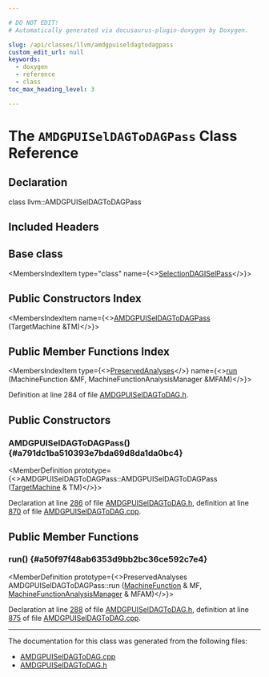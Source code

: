 ```yaml
---

# DO NOT EDIT!
# Automatically generated via docusaurus-plugin-doxygen by Doxygen.

slug: /api/classes/llvm/amdgpuiseldagtodagpass
custom_edit_url: null
keywords:
  - doxygen
  - reference
  - class
toc_max_heading_level: 3

---
```





# The `AMDGPUISelDAGToDAGPass` Class Reference

<DoxygenPage pluginConfig={pluginConfig}>



## Declaration

<CodeBlock>class llvm::AMDGPUISelDAGToDAGPass</CodeBlock>

## Included Headers

<IncludesList>
<IncludesListItem
  filePath="Target/AMDGPU/AMDGPUISelDAGToDAG.h"
  permalink="/docs/api/files/lib/lib/target/lib/target/amdgpu/amdgpuiseldagtodag-h"
  isLocal="true" />
</IncludesList>

## Base class

<MembersIndex>

<MembersIndexItem
  type="class"
  name={<><a href="/docs/api/classes/llvm/selectiondagiselpass">SelectionDAGISelPass</a></>}>
</MembersIndexItem>

</MembersIndex>

## Public Constructors Index

<MembersIndex>

<MembersIndexItem
  name={<><a href="#a791dc1ba510393e7bda69d8da1da0bc4">AMDGPUISelDAGToDAGPass</a> (TargetMachine &amp;TM)</>}>
</MembersIndexItem>

</MembersIndex>

## Public Member Functions Index

<MembersIndex>

<MembersIndexItem
  type={<><a href="/docs/api/classes/llvm/preservedanalyses">PreservedAnalyses</a></>}
  name={<><a href="#a50f97f48ab6353d9bb2bc36ce592c7e4">run</a> (MachineFunction &amp;MF, MachineFunctionAnalysisManager &amp;MFAM)</>}>
</MembersIndexItem>

</MembersIndex>


Definition at line 284 of file <a href="/docs/api/files/lib/lib/target/lib/target/amdgpu/amdgpuiseldagtodag-h">AMDGPUISelDAGToDAG.h</a>.

<SectionDefinition>

## Public Constructors

### AMDGPUISelDAGToDAGPass() {#a791dc1ba510393e7bda69d8da1da0bc4}

<MemberDefinition
  prototype={<>AMDGPUISelDAGToDAGPass::AMDGPUISelDAGToDAGPass (<a href="/docs/api/classes/llvm/targetmachine">TargetMachine</a> &amp; TM)</>}>

Declaration at line <a href="/docs/api/files/lib/lib/target/lib/target/amdgpu/amdgpuiseldagtodag-h/#l00286">286</a> of file <a href="/docs/api/files/lib/lib/target/lib/target/amdgpu/amdgpuiseldagtodag-h">AMDGPUISelDAGToDAG.h</a>, definition at line <a href="/docs/api/files/lib/lib/target/lib/target/amdgpu/amdgpuiseldagtodag-cpp/#l00870">870</a> of file <a href="/docs/api/files/lib/lib/target/lib/target/amdgpu/amdgpuiseldagtodag-cpp">AMDGPUISelDAGToDAG.cpp</a>.
</MemberDefinition>

</SectionDefinition>

<SectionDefinition>

## Public Member Functions

### run() {#a50f97f48ab6353d9bb2bc36ce592c7e4}

<MemberDefinition
  prototype={<>PreservedAnalyses AMDGPUISelDAGToDAGPass::run (<a href="/docs/api/classes/llvm/machinefunction">MachineFunction</a> &amp; MF, <a href="/docs/api/namespaces/llvm/#a064825a8817522ca733ac413a7122d36">MachineFunctionAnalysisManager</a> &amp; MFAM)</>}>

Declaration at line <a href="/docs/api/files/lib/lib/target/lib/target/amdgpu/amdgpuiseldagtodag-h/#l00288">288</a> of file <a href="/docs/api/files/lib/lib/target/lib/target/amdgpu/amdgpuiseldagtodag-h">AMDGPUISelDAGToDAG.h</a>, definition at line <a href="/docs/api/files/lib/lib/target/lib/target/amdgpu/amdgpuiseldagtodag-cpp/#l00875">875</a> of file <a href="/docs/api/files/lib/lib/target/lib/target/amdgpu/amdgpuiseldagtodag-cpp">AMDGPUISelDAGToDAG.cpp</a>.
</MemberDefinition>

</SectionDefinition>

<hr/>

The documentation for this class was generated from the following files:

<ul>
<li><a href="/docs/api/files/lib/lib/target/lib/target/amdgpu/amdgpuiseldagtodag-cpp">AMDGPUISelDAGToDAG.cpp</a></li>
<li><a href="/docs/api/files/lib/lib/target/lib/target/amdgpu/amdgpuiseldagtodag-h">AMDGPUISelDAGToDAG.h</a></li>
</ul>

</DoxygenPage>
